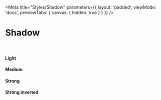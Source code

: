 
<Meta 
    title="Styles/Shadow"
    parameters={{ 
        layout: 'padded', 
        viewMode: 'docs',
        previewTabs: { canvas: { hidden: true } }
    }}
/>

# Shadow

<br/>

<div class="d-flex flex-column">

<div
    class='rounded px-4 pt-2 my-4'
    style={{boxShadow: 'var(--bf-box-shadow-light)'}}
>
    <h4>Light</h4>
</div>

<div
    class='rounded px-4 pt-2 my-4'
    style={{boxShadow: 'var(--bf-box-shadow-medium)'}}
>
    <h4>Medium</h4>
</div>

<div
    class='rounded px-4 pt-2 my-4'
    style={{boxShadow: 'var(--bf-box-shadow-strong)'}}
>
    <h4>Strong</h4>
</div>

<div
    class='rounded px-4 pt-2 my-4'
    style={{boxShadow: 'var(--bf-box-shadow-strong-inverted)'}}
>
    <h4>Strong inverted</h4>
</div>

</div>
